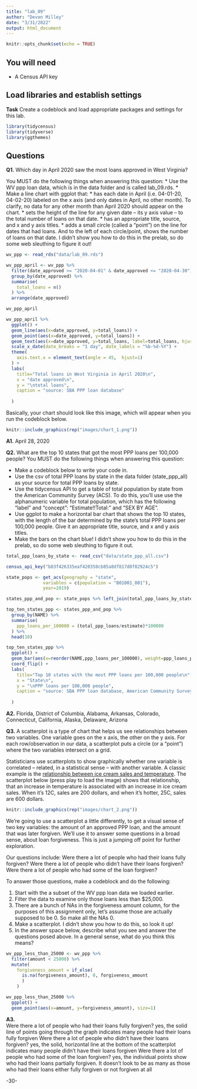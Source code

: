 ```yaml
---
title: "lab_09"
author: "Devon Milley"
date: "3/31/2022"
output: html_document
---
```


```r
knitr::opts_chunk$set(echo = TRUE)
```

## You will need

* A Census API key

## Load libraries and establish settings

**Task** Create a codeblock and load appropriate packages and settings for this lab.

```r
library(tidycensus)
library(tidyverse)
library(ggthemes)
```

## Questions

**Q1.** Which day in April 2020 saw the most loans approved in West Virginia? 

You MUST do the following things when answering this question:
* Use the WV ppp loan data, which is in the data folder and is called lab_09.rds.
* Make a line chart with ggplot that:
  * has each date in April (i.e. 04-01-20, 04-02-20) labeled on the x axis (and only dates in April, no other month). To clarify, no data for any other month than April 2020 should appear on the chart. 
  * sets the height of the line for any given date -- its y axis value -- to the total number of loans on that date.
  * has an appropriate title, source, and x and y axis titles. 
  * adds a small circle (called a "point") on the line for dates that had loans. And to the left of each circle/point, shows the number of loans on that date.  I didn't show you how to do this in the prelab, so do some web sleuthing to figure it out! 
```r
wv_ppp <- read_rds("data/lab_09.rds")
```

```r
wv_ppp_april <- wv_ppp %>% 
  filter(date_approved >= "2020-04-01" & date_approved <= "2020-04-30") %>% 
  group_by(date_approved) %>% 
  summarise(
    total_loans = n()
  ) %>% 
  arrange(date_approved)

wv_ppp_april

```
```r
wv_ppp_april %>%
  ggplot() + 
  geom_line(aes(x=date_approved, y=total_loans)) +
  geom_point(aes(x=date_approved, y=total_loans)) +
  geom_text(aes(x=date_approved, y=total_loans, label=total_loans, hjust="right")) +
  scale_x_date(date_breaks = "1 day", date_labels = "%b-%d-%Y") +
  theme(
    axis.text.x = element_text(angle = 45,  hjust=1)
  ) +
  labs(
    title="Total loans in West Virginia in April 2020\n",
    x = "date approved\n",
    y = "\ntotal loans",
    caption = "source: SBA PPP loan database"
    
  )
```
Basically, your chart should look like this image, which will appear when you run the codeblock below. 

```r
knitr::include_graphics(rep("images/chart_1.png"))
```
**A1.** April 28, 2020

**Q2.** What are the top 10 states that got the most PPP loans per 100,000 people? You MUST do the following things when answering this question:

* Make a codeblock below to write your code in.
* Use the csv of total PPP loans by state in the data folder (state_ppp_all) as your source for total PPP loans by state.  
* Use the tidycensus API to get a table of total population by state from the American Community Survey (ACS). To do this, you'll use use the alphanumeric variable for total population, which has the following "label" and "concept": "Estimate!!Total:" and "SEX BY AGE".  
* Use ggplot to make a horizontal bar chart that shows the top 10 states, with the length of the bar determined by the state's total PPP loans per 100,000 people. Give it an appropriate title, source, and x and y axis titles. 
* Make the bars on the chart blue! I didn't show you how to do this in the prelab, so do some web sleuthing to figure it out.  
```r
total_ppp_loans_by_state <- read_csv("data/state_ppp_all.csv")
```
```r
census_api_key("b83f426335eaf420358cb85a8df817d0f82924c5")
```

```r
state_pops <- get_acs(geography = "state",
              variables = c(population = "B01001_001"),
              year=2019)
```
```r
states_ppp_and_pop <- state_pops %>% left_join(total_ppp_loans_by_state, by=c("NAME"="state"))

top_ten_states_ppp <- states_ppp_and_pop %>% 
  group_by(NAME) %>% 
  summarise(
    ppp_loans_per_100000 = (total_ppp_loans/estimate)*100000
  ) %>% 
  head(10)
```

```r
top_ten_states_ppp %>% 
  ggplot() +
  geom_bar(aes(x=reorder(NAME,ppp_loans_per_100000), weight=ppp_loans_per_100000), fill="blue") +
  coord_flip() +
  labs(
    title="Top 10 states with the most PPP loans per 100,000 people\n",
    x = "State\n",
    y = "\nPPP loans per 100,000 people",
    caption = "source: SBA PPP loan database, American Community Survey"
    
  )
```
**A2.** Florida, District of Columbia, Alabama, Arkansas, Colorado, Connecticut, California, Alaska, Delaware, Arizona

**Q3.**  A scatterplot is a type of chart that helps us see relationships between two variables. One variable goes on the x axis, the other on the y axis.  For each row/observation in our data, a scatterplot puts a circle (or a "point") where the two variables intersect on a grid. 

Statisticians use scatterplots to show graphically whether one variable is correlated -- related, in a statistical sense -- with another variable.  A classic example is the [relationship between ice cream sales and temperature](https://www.mathsisfun.com/data/scatter-xy-plots.html).  The scatterplot below (press play to load the image) shows that relationship, that an increase in temperature is associated with an increase in ice cream sales. When it's 12C, sales are 200 dollars, and when it's hotter, 25C, sales are 600 dollars.

```r
knitr::include_graphics(rep("images/chart_2.png"))
```

We're going to use a scatterplot a little differently, to get a visual sense of two key variables: the amount of an approved PPP loan, and the amount that was later forgiven. We'll use it to answer some questions in a broad sense, about loan forgiveness.  This is just a jumping off point for further exploration. 

Our questions include: Were there a lot of people who had their loans fully forgiven?  Were there a lot of people who didn't have their loans forgiven? Were there a lot of people who had some of the loan forgiven? 

To answer those questions, make a codeblock and do the following:

1. Start with the a subset of the WV ppp loan data we loaded earlier.
2. Filter the data to examine only those loans less than $25,000.
3. There are a bunch of NAs in the forgiveness amount column, for the purposes of this assignment only, let's assume those are actually supposed to be 0. So make all the NAs 0. 
4. Make a scatterplot. I didn't show you how to do this, so look it up! 
5. In the answer space below, describe what you see and answer the questions posed above.  In a general sense, what do you think this means?  

```r
wv_ppp_less_than_25000 <- wv_ppp %>% 
  filter(amount < 25000) %>% 
  mutate(
    forgiveness_amount = if_else(
      is.na(forgiveness_amount), 0, forgiveness_amount
      )
    )
```

```r
wv_ppp_less_than_25000 %>% 
  ggplot() +
  geom_point(aes(x=amount, y=forgiveness_amount), size=1)
```
**A3.**  
Were there a lot of people who had their loans fully forgiven?
yes, the solid line of points going through the graph indicates many people had their loans fully forgiven
Were there a lot of people who didn't have their loans forgiven?
yes, the solid, horizontal line at the bottom of the scatterplot indicates many people didn't have their loans forgiven
Were there a lot of people who had some of the loan forgiven? 
yes, the individual points show who had their loans partially forgiven. It doesn't look to be as many as those who had their loans either fully forgiven or not forgiven at all

-30-
